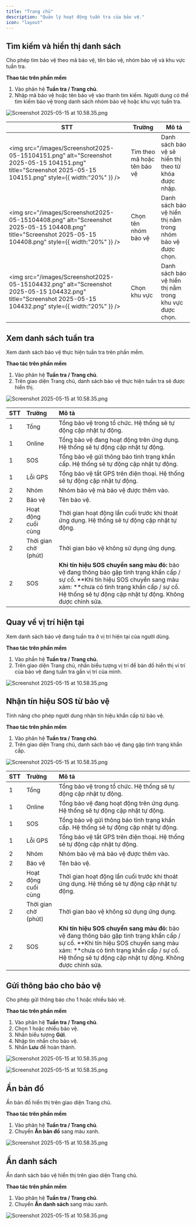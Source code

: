 ```yaml
---
title: "Trang chủ"
description: "Quản lý hoạt động tuần tra của bảo vệ."
icon: "layout"
---
```


## Tìm kiếm và hiển thị danh sách

Cho phép tìm bảo vệ theo mã bảo vệ, tên bảo vệ, nhóm bảo vệ và khu vực tuần tra.

**Thao tác trên phần mềm**

1. Vào phân hệ **Tuần tra / Trang chủ**.
2. Nhập mã bảo vệ hoặc tên bảo vệ vào thanh tìm kiếm. Người dung có thể tìm kiếm bảo vệ trong danh sách nhóm bảo vệ hoặc khu vực tuần tra.

<img
  src="/images/image.png"
  alt="Screenshot 2025-05-15 at 10.58.35.png"
  title="Screenshot 2025-05-15 at 10.58.35.png"
  className="border mr-auto"
/>

| STT                                                                                                                                                                  | Trường                      | Mô tả                                                      |
| -------------------------------------------------------------------------------------------------------------------------------------------------------------------- | --------------------------- | ---------------------------------------------------------- |
| <img   src="/images/Screenshot2025-05-15104151.png"   alt="Screenshot 2025-05-15 104151.png"   title="Screenshot 2025-05-15 104151.png"   style={{ width:"20%" }} /> | Tìm theo mã hoặc tên bảo vệ | Danh sách bảo vệ sẽ hiển thị theo từ khóa được nhập.       |
| <img   src="/images/Screenshot2025-05-15104408.png"   alt="Screenshot 2025-05-15 104408.png"   title="Screenshot 2025-05-15 104408.png"   style={{ width:"20%" }} /> | Chọn tên nhóm bảo vệ        | Danh sách bảo vệ hiển thị nằm trong nhóm bảo vệ được chọn. |
| <img   src="/images/Screenshot2025-05-15104432.png"   alt="Screenshot 2025-05-15 104432.png"   title="Screenshot 2025-05-15 104432.png"   style={{ width:"20%" }} /> | Chọn khu vực                | Danh sách bảo vệ hiển thị nằm trong khu vực được chọn.     |

## Xem danh sách tuần tra

Xem danh sách bảo vệ thực hiện tuần tra trên phần mềm.

**Thao tác trên phần mềm**

1. Vào phân hệ **Tuần tra / Trang chủ**.
2. Trên giao diện Trang chủ, danh sách bảo vệ thực hiện tuần tra sẽ được hiển thị.

<img
  src="/images/image.png"
  alt="Screenshot 2025-05-15 at 10.58.35.png"
  title="Screenshot 2025-05-15 at 10.58.35.png"
  className="border mr-auto"
/>

| STT | Trường               | Mô tả                                                                                                                                                                                                                                        |
| :-- | :------------------- | :------------------------------------------------------------------------------------------------------------------------------------------------------------------------------------------------------------------------------------------- |
| 1   | Tổng                 | Tổng bảo vệ trong tổ chức. Hệ thống sẽ tự động cập nhật tự động.                                                                                                                                                                             |
| 1   | Online               | Tổng bảo vệ đang hoạt động trên ứng dụng. Hệ thống sẽ tự động cập nhật tự động.                                                                                                                                                              |
| 1   | SOS                  | Tổng bảo vệ gửi thông báo tình trạng khẩn cấp. Hệ thống sẽ tự động cập nhật tự động.                                                                                                                                                         |
| 1   | Lỗi GPS              | Tổng bảo vệ tắt GPS trên điện thoại. Hệ thống sẽ tự động cập nhật tự động.                                                                                                                                                                   |
| 2   | Nhóm                 | Nhóm bảo vệ mà bảo vệ được thêm vào.                                                                                                                                                                                                         |
| 2   | Bảo vệ               | Tên bảo vệ.                                                                                                                                                                                                                                  |
| 2   | Hoạt động cuối cùng  | Thời gian hoạt động lần cuối trước khi thoát ứng dụng. Hệ thống sẽ tự động cập nhật tự động.                                                                                                                                                 |
| 2   | Thời gian chờ (phút) | Thời gian bảo vệ không sử dụng ứng dụng.                                                                                                                                                                                                     |
| 2   | SOS                  | **Khi tín hiệu SOS chuyển sang màu đỏ:** bảo vệ đang thông báo gặp tình trạng khẩn cấp / sự cố.  **Khi tín hiệu SOS chuyển sang màu xám: **chưa có tình trạng khẩn cấp / sự cố.  Hệ thống sẽ tự động cập nhật tự động. Không được chỉnh sửa. |

## Quay về vị trí hiện tại

Xem danh sách bảo vệ đang tuần tra ở vị trí hiện tại của người dùng.

**Thao tác trên phần mềm**

1. Vào phần hệ **Tuần tra / Trang chủ.**
2. Trên giao diện Trang chủ, nhấn biểu tượng vị trí để bản đồ hiển thị ví trí của bảo vệ đang tuần tra gần vị trí của mình.

<img
  src="/images/Group100.png"
  alt="Screenshot 2025-05-15 at 10.58.35.png"
  title="Screenshot 2025-05-15 at 10.58.35.png"
  className="border mr-auto"
/>

## Nhận tín hiệu SOS từ bảo vệ

Tính năng cho phép người dung nhận tín hiệu khẩn cấp từ bảo vệ.

**Thao tác trên phần mềm**

1. Vào phân hệ **Tuần tra / Trang chủ**.
2. Trên giao diện Trang chủ, danh sách bảo vệ đang gặp tình trạng khẩn cấp.

<img
  src="/images/Group101.png"
  alt="Screenshot 2025-05-15 at 10.58.35.png"
  title="Screenshot 2025-05-15 at 10.58.35.png"
  className="border mr-auto"
/>

| STT | Trường               | Mô tả                                                                                                                                                                                                                                        |
| :-- | :------------------- | :------------------------------------------------------------------------------------------------------------------------------------------------------------------------------------------------------------------------------------------- |
| 1   | Tổng                 | Tổng bảo vệ trong tổ chức. Hệ thống sẽ tự động cập nhật tự động.                                                                                                                                                                             |
| 1   | Online               | Tổng bảo vệ đang hoạt động trên ứng dụng. Hệ thống sẽ tự động cập nhật tự động.                                                                                                                                                              |
| 1   | SOS                  | Tổng bảo vệ gửi thông báo tình trạng khẩn cấp. Hệ thống sẽ tự động cập nhật tự động.                                                                                                                                                         |
| 1   | Lỗi GPS              | Tổng bảo vệ tắt GPS trên điện thoại. Hệ thống sẽ tự động cập nhật tự động.                                                                                                                                                                   |
| 2   | Nhóm                 | Nhóm bảo vệ mà bảo vệ được thêm vào.                                                                                                                                                                                                         |
| 2   | Bảo vệ               | Tên bảo vệ.                                                                                                                                                                                                                                  |
| 2   | Hoạt động cuối cùng  | Thời gian hoạt động lần cuối trước khi thoát ứng dụng. Hệ thống sẽ tự động cập nhật tự động.                                                                                                                                                 |
| 2   | Thời gian chờ (phút) | Thời gian bảo vệ không sử dụng ứng dụng.                                                                                                                                                                                                     |
| 2   | SOS                  | **Khi tín hiệu SOS chuyển sang màu đỏ:** bảo vệ đang thông báo gặp tình trạng khẩn cấp / sự cố.  **Khi tín hiệu SOS chuyển sang màu xám: **chưa có tình trạng khẩn cấp / sự cố.  Hệ thống sẽ tự động cập nhật tự động. Không được chỉnh sửa. |

## Gửi thông báo cho bảo vệ

Cho phép gửi thông báo cho 1 hoặc nhiều bảo vệ.

**Thao tác trên phần mềm**

1. Vào phân hệ **Tuần tra / Trang chủ**.
2. Chọn 1 hoặc nhiều bảo vệ.
3. Nhấn biểu tượng **Gửi**.
4. Nhập tin nhắn cho bảo vệ.
5. Nhấn **Lưu** để hoàn thành.

<img
  src="/images/Group102.png"
  alt="Screenshot 2025-05-15 at 10.58.35.png"
  title="Screenshot 2025-05-15 at 10.58.35.png"
  className="border mr-auto"
/>

<img
  src="/images/Group103.png"
  alt="Screenshot 2025-05-15 at 10.58.35.png"
  title="Screenshot 2025-05-15 at 10.58.35.png"
  className="border mr-auto"
/>

## **Ẩn bản đồ**

Ẩn bản đồ hiển thị trên giao diện Trang chủ.

**Thao tác trên phần mềm**

1. Vào phân hệ **Tuần tra / Trang chủ**.
2. Chuyển **Ẩn bản đồ** sang màu xanh.

<img
  src="/images/Group105.png"
  alt="Screenshot 2025-05-15 at 10.58.35.png"
  title="Screenshot 2025-05-15 at 10.58.35.png"
  className="border mr-auto"
/>

## **Ẩn danh sách**

Ẩn danh sách bảo vệ hiển thị trên giao diện Trang chủ.

**Thao tác trên phần mềm**

1. Vào phân hệ **Tuần tra / Trang chủ**.
2. Chuyển **Ẩn danh sách** sang màu xanh.

<img
  src="/images/Group104.png"
  alt="Screenshot 2025-05-15 at 10.58.35.png"
  title="Screenshot 2025-05-15 at 10.58.35.png"
  className="border mr-auto"
/>